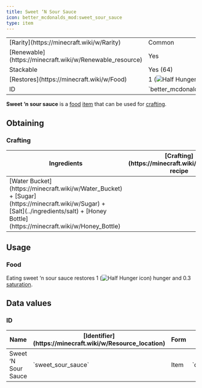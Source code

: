 ```yaml
---
title: Sweet ‘N Sour Sauce
icon: better_mcdonalds_mod:sweet_sour_sauce
type: item
---
```


<table>
    <tbody>
        <tr>
            <td>[Rarity](https://minecraft.wiki/w/Rarity)</td>
            <td>Common</td>
        </tr>
        <tr>
            <td>[Renewable](https://minecraft.wiki/w/Renewable_resource)</td>
            <td>Yes</td>
        </tr>
        <tr>
            <td>Stackable</td>
            <td>Yes (64)</td>
        </tr>
        <tr>
            <td>[Restores](https://minecraft.wiki/w/Food)</td>
            <td>1 (<img src="https://minecraft.wiki/images/Half_Hunger_%28icon%29.png" alt="Half Hunger icon" />)</td>
        </tr>
        <tr>
            <td>ID</td>
            <td>`better_mcdonalds_mod:sweet_sour_sauce`</td>
        </tr>
    </tbody>
</table>

**Sweet ‘n sour sauce** is a [food](https://minecraft.wiki/w/Food) [item](https://minecraft.wiki/w/Item) that can be used for [crafting](https://minecraft.wiki/w/Crafting).

## Obtaining

### Crafting

<table>
    <thead>
        <tr>
            <th>Ingredients</th>
            <th>[Crafting](https://minecraft.wiki/w/Crafting) recipe</th>
        </tr>
    </thead>
    <tbody>
        <tr>
            <td>[Water Bucket](https://minecraft.wiki/w/Water_Bucket) + [Sugar](https://minecraft.wiki/w/Sugar) + [Salt](../ingredients/salt) + [Honey Bottle](https://minecraft.wiki/w/Honey_Bottle)</td>
            <td><CraftingRecipe slots={['water_bucket', 'sugar', 'better_mcdonalds_mod:salt', 'honey_bottle', '', '', '', '', '']} result="better_mcdonalds_mod:sweet_sour_sauce" count={2}/></td>
        </tr>
    </tbody>
</table>

## Usage

### Food

Eating sweet ‘n sour sauce restores 1 (<img src="https://minecraft.wiki/images/Half_Hunger_%28icon%29.png" alt="Half Hunger icon" />) hunger and 0.3 [saturation](https://minecraft.wiki/w/Hunger#Mechanics).

## Data values

### ID

<table>
    <thead>
        <tr>
            <th>Name</th>
            <th>[Identifier](https://minecraft.wiki/w/Resource_location)</th>
            <th>Form</th>
            <th>[Item tags](https://minecraft.wiki/w/Tag)</th>
            <th>Translation key</th>
        </tr>
    </thead>
    <tbody>
        <tr>
            <td>Sweet ‘N Sour Sauce</td>
            <td>`sweet_sour_sauce`</td>
            <td>Item</td>
            <td>`c:foods/sauces/sweet_sour_sauce`</td>
            <td>`item.better_mcdonalds_mod.sweet_sour_sauce`</td>
        </tr>
    </tbody>
</table>